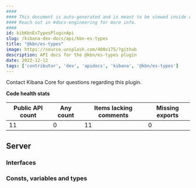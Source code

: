 ```yaml
---
####
#### This document is auto-generated and is meant to be viewed inside our experimental, new docs system.
#### Reach out in #docs-engineering for more info.
####
id: kibKbnEsTypesPluginApi
slug: /kibana-dev-docs/api/kbn-es-types
title: "@kbn/es-types"
image: https://source.unsplash.com/400x175/?github
description: API docs for the @kbn/es-types plugin
date: 2022-12-12
tags: ['contributor', 'dev', 'apidocs', 'kibana', '@kbn/es-types']
---
```




Contact Kibana Core for questions regarding this plugin.

**Code health stats**

| Public API count  | Any count | Items lacking comments | Missing exports |
|-------------------|-----------|------------------------|-----------------|
| 11 | 0 | 11 | 0 |

## Server

### Interfaces
<DocDefinitionList data={kbnEsTypesObj.server.interfaces}/>

### Consts, variables and types
<DocDefinitionList data={kbnEsTypesObj.server.misc}/>

